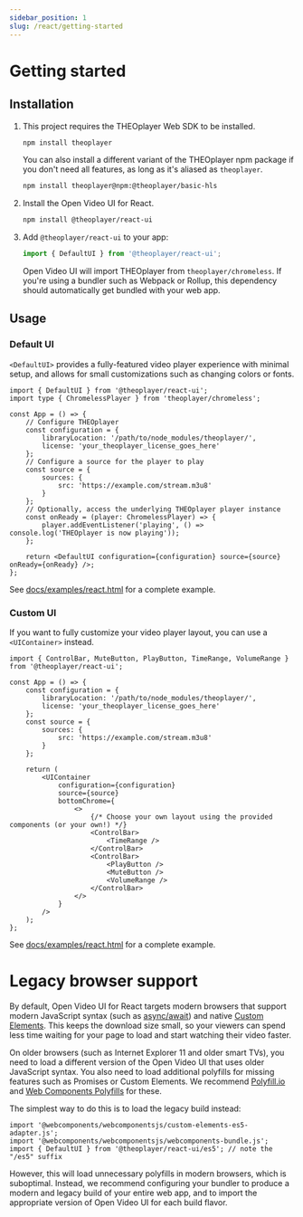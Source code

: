 ```yaml
---
sidebar_position: 1
slug: /react/getting-started
---
```


# Getting started

## Installation

1. This project requires the THEOplayer Web SDK to be installed.
    ```sh
    npm install theoplayer
    ```
    You can also install a different variant of the THEOplayer npm package if you don't need all features, as long as it's aliased as `theoplayer`.
    ```sh
    npm install theoplayer@npm:@theoplayer/basic-hls
    ```
2. Install the Open Video UI for React.
    ```sh
    npm install @theoplayer/react-ui
    ```
3. Add `@theoplayer/react-ui` to your app:
    ```jsx
    import { DefaultUI } from '@theoplayer/react-ui';
    ```
    Open Video UI will import THEOplayer from `theoplayer/chromeless`.
    If you're using a bundler such as Webpack or Rollup, this dependency should automatically get bundled with your web app.

## Usage

### Default UI

`<DefaultUI>` provides a fully-featured video player experience with minimal setup, and allows for small customizations such as changing colors or fonts.

```tsx
import { DefaultUI } from '@theoplayer/react-ui';
import type { ChromelessPlayer } from 'theoplayer/chromeless';

const App = () => {
    // Configure THEOplayer
    const configuration = {
        libraryLocation: '/path/to/node_modules/theoplayer/',
        license: 'your_theoplayer_license_goes_here'
    };
    // Configure a source for the player to play
    const source = {
        sources: {
            src: 'https://example.com/stream.m3u8'
        }
    };
    // Optionally, access the underlying THEOplayer player instance
    const onReady = (player: ChromelessPlayer) => {
        player.addEventListener('playing', () => console.log('THEOplayer is now playing'));
    };

    return <DefaultUI configuration={configuration} source={source} onReady={onReady} />;
};
```

See [docs/examples/react.html](https://github.com/THEOplayer/web-ui/blob/main/docs/examples/react.html) for a complete example.

### Custom UI

If you want to fully customize your video player layout, you can use a `<UIContainer>` instead.

```tsx
import { ControlBar, MuteButton, PlayButton, TimeRange, VolumeRange } from '@theoplayer/react-ui';

const App = () => {
    const configuration = {
        libraryLocation: '/path/to/node_modules/theoplayer/',
        license: 'your_theoplayer_license_goes_here'
    };
    const source = {
        sources: {
            src: 'https://example.com/stream.m3u8'
        }
    };

    return (
        <UIContainer
            configuration={configuration}
            source={source}
            bottomChrome={
                <>
                    {/* Choose your own layout using the provided components (or your own!) */}
                    <ControlBar>
                        <TimeRange />
                    </ControlBar>
                    <ControlBar>
                        <PlayButton />
                        <MuteButton />
                        <VolumeRange />
                    </ControlBar>
                </>
            }
        />
    );
};
```

See [docs/examples/react.html](https://github.com/THEOplayer/web-ui/blob/main/docs/examples/react.html) for a complete example.

# Legacy browser support

By default, Open Video UI for React targets modern browsers that support modern JavaScript syntax (such as [async/await](https://caniuse.com/async-functions)) and native [Custom Elements](https://caniuse.com/custom-elementsv1). This keeps the download size small, so your viewers can spend less time waiting for your page to load and start watching their video faster.

On older browsers (such as Internet Explorer 11 and older smart TVs), you need to load a different version of the Open Video UI that uses older JavaScript syntax. You also need to load additional polyfills for missing features such as Promises or Custom Elements. We recommend [Polyfill.io](https://polyfill.io/) and [Web Components Polyfills](https://github.com/webcomponents/polyfills) for these.

The simplest way to do this is to load the legacy build instead:

```tsx
import '@webcomponents/webcomponentsjs/custom-elements-es5-adapter.js';
import '@webcomponents/webcomponentsjs/webcomponents-bundle.js';
import { DefaultUI } from '@theoplayer/react-ui/es5'; // note the "/es5" suffix
```

However, this will load unnecessary polyfills in modern browsers, which is suboptimal. Instead, we recommend configuring your bundler to produce a modern and legacy build of your entire web app, and to import the appropriate version of Open Video UI for each build flavor.
